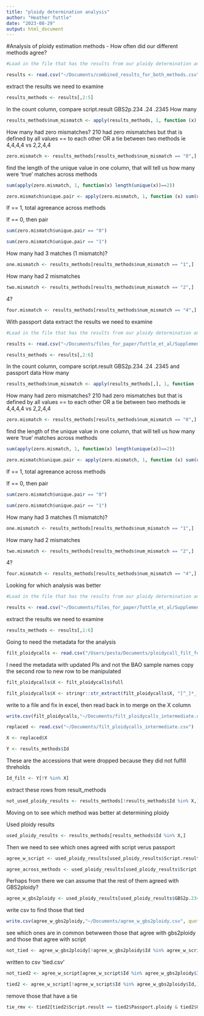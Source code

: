 ```yaml
---
title: "ploidy determination analysis"
author: "Heather Tuttle"
date: "2023-08-29"
output: html_document
---
```


#Analysis of ploidy estimation methods - How often did our different methods agree?

```r
#Load in the file that has the results from our ploidy determination analysis

results <- read.csv("~/Documents/combined_results_for_both_methods.csv")
```

extract the results we need to examine
```r
results_methods <- results[,2:5]
```

In the count column, compare script.result GBS2p.234 .24 .2345
How many 
```r
results_methods$num_mismatch <- apply(results_methods, 1, function (x) sum(table(x) == "1"))
```


How many had zero mismatches?
210 had zero mismatches but that is defined by all values == to each other OR a tie between two methods
ie 4,4,4,4
vs 2,2,4,4
```r
zero.mismatch <- results_methods[results_methods$num_mismatch == "0",]
```

find the length of the unique value in one column, that will tell us how many were 'true' matches across methods
```r
sum(apply(zero.mismatch, 1, function(x) length(unique(x))==2))
```

```r
zero.mismatch$unique.pair <- apply(zero.mismatch, 1, function (x) sum(unique(x) == "2"))
```

If == 1, total agreeance across methods

If == 0, then pair
```r
sum(zero.mismatch$unique.pair == "0")
```

```r
sum(zero.mismatch$unique.pair == "1")
```


How many had 3 matches (1 mismatch)?
```r
one.mismatch <- results_methods[results_methods$num_mismatch == "1",]
```

How many had 2 mismatches
```r
two.mismatch <- results_methods[results_methods$num_mismatch == "2",]
```

4?
```r
four.mismatch <- results_methods[results_methods$num_mismatch == "4",]
```






With passport data
extract the results we need to examine

```r
#Load in the file that has the results from our ploidy determination analysis

results <- read.csv("~/Documents/files_for_paper/Tuttle_et_al/Supplemental_2.csv")
```

```r
results_methods <- results[,2:6]
```

In the count column, compare script.result GBS2p.234 .24 .2345 and passport data
How many 
```r
results_methods$num_mismatch <- apply(results_methods[,], 1, function (x) sum(table(x) >= "0"))
```


How many had zero mismatches?
210 had zero mismatches but that is defined by all values == to each other OR a tie between two methods
ie 4,4,4,4
vs 2,2,4,4
```r
zero.mismatch <- results_methods[results_methods$num_mismatch == "0",]
```

find the length of the unique value in one column, that will tell us how many were 'true' matches across methods
```r
sum(apply(zero.mismatch, 1, function(x) length(unique(x))==2))
```

```r
zero.mismatch$unique.pair <- apply(zero.mismatch, 1, function (x) sum(unique(x) == "2"))
```

If == 1, total agreeance across methods

If == 0, then pair
```r
sum(zero.mismatch$unique.pair == "0")
```

```r
sum(zero.mismatch$unique.pair == "1")
```


How many had 3 matches (1 mismatch)?
```r
one.mismatch <- results_methods[results_methods$num_mismatch == "1",]
```

How many had 2 mismatches
```r
two.mismatch <- results_methods[results_methods$num_mismatch == "2",]
```

4?
```r
four.mismatch <- results_methods[results_methods$num_mismatch == "4",]
```





Looking for which analysis was better
```r
#Load in the file that has the results from our ploidy determination analysis

results <- read.csv("~/Documents/files_for_paper/Tuttle_et_al/Supplemental_2.csv")
```

extract the results we need to examine
```r
results_methods <- results[,1:6]
```

Going to need the metadata for the analysis
```r
filt_ploidycalls <- read.csv("/Users/pesta/Documents/ploidycall_filt_for_analysis_LS_1ploidycall_filt_for_analysis_LS_1.csv")
```

I need the metadata with updated PIs and not the BAO sample names 
copy the second row to new row to be manipulated
```r
filt_ploidycalls$X <- filt_ploidycalls$full
```


```r
filt_ploidycalls$X <- stringr::str_extract(filt_ploidycalls$X, "[^_]*_[^_]*")
```

write to a file and fix in excel, then read back in to merge on the X column 
```r
write.csv(filt_ploidycalls,"~/Documents/filt_ploidycalls_intermediate.csv", quote = F, row.names = )
```

```r
replaced <- read.csv("~/Documents/filt_ploidycalls_intermediate.csv")
```

```r
X <- replaced$X
```

```r
Y <- results_methods$Id
```

These are the accessions that were dropped because they did not fulfill threholds
```r
Id_filt <- Y[!Y %in% X]
```

extract these rows from result_methods
```r
not_used_ploidy_results <- results_methods[!results_methods$Id %in% X,]
```

Moving on to see which method was better at determining ploidy

Used ploidy results
```r
used_ploidy_results <- results_methods[results_methods$Id %in% X,]
```

Then we need to see which ones agreed with script verus passport
```r
agree_w_script <- used_ploidy_results[used_ploidy_results$Script.result == used_ploidy_results$Passport.ploidy,]
```

```r
agree_across_methods <- used_ploidy_results[used_ploidy_results$Script.result == used_ploidy_results$Passport.ploidy & used_ploidy_results$Script.result == used_ploidy_results$GBS2p.234. & used_ploidy_results$Script.result == used_ploidy_results$GBS2p.2345. & used_ploidy_results$Script.result == used_ploidy_results$GBS2p.24.,]
```

Perhaps from there we can assume that the rest of them agreed with GBS2ploidy?

```r
agree_w_gbs2ploidy <- used_ploidy_results[used_ploidy_results$GBS2p.234. == used_ploidy_results$Passport.ploidy |used_ploidy_results$GBS2p.2345. == used_ploidy_results$Passport.ploidy | used_ploidy_results$GBS2p.2345. == used_ploidy_results$Passport.ploidy,]
```

write csv to find those that tied

```r
write.csv(agree_w_gbs2ploidy,"~/Documents/agree_w_gbs2ploidy.csv", quote = F, row.names = F)
```

see which ones are in common betwween those that agree with gbs2ploidy and those that agree with script
```r
not_tied <- agree_w_gbs2ploidy[!agree_w_gbs2ploidy$Id %in% agree_w_script$Id,]
```
written to csv 'tied.csv'

```r

not_tied2 <- agree_w_script[agree_w_script$Id %in% agree_w_gbs2ploidy$Id,]
```


```r
tied2 <- agree_w_script[!agree_w_script$Id %in% agree_w_gbs2ploidy$Id,]
```

remove those that have a tie
```r
tie_rmv <- tied2[tied2$Script.result == tied2$Passport.ploidy & tied2$GBS2p.234. == tied2$Passport.ploidy & !tied2$GBS2p.2345. == tied2$Passport.ploidy & tied2$GBS2p.24. == tied2$Passport.ploidy,]
```



